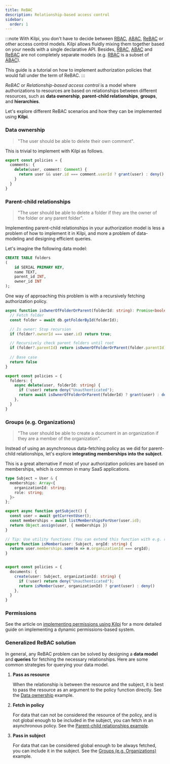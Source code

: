 ```yaml
---
title: ReBAC
description: Relationship-based access control
sidebar:
  order: 1
---
```


:::note
With Kilpi, you don't have to decide between [RBAC](/advanced/rbac), [ABAC](/advanced/abac), [ReBAC](/advanced/rebac) or other access control models. Kilpi allows fluidly mixing them together based on your needs with a single declarative API. Besides, [RBAC](/advanced/rbac), [ABAC](/advanced/abac) and [ReBAC](/advanced/rebac) are not completely separate models (e.g. [RBAC](/advanced/rbac) is a subset of [ABAC](/advanced/abac)).

This guide is a tutorial on how to implement authorization policies that would fall under the term of ReBAC.
:::

*ReBAC* or *Relationship-based access control* is a model where authorizations to resources are based on relationships between different resources, such as **data ownership**, **parent-child relationships**, **groups**, and **hierarchies**.

Let's explore different ReBAC scenarios and how they can be implemented using **Kilpi**.

### Data ownership

> "The user should be able to delete their own comment".

This is trivial to implement with Kilpi as follows.

```ts
export const policies = {
  comments: {
    delete(user, comment: Comment) {
      return user && user.id === comment.userId ? grant(user) : deny()
    }
  }
}
```

### Parent-child relationships

> "The user should be able to delete a folder if they are the owner of the folder or any parent folder".

Implementing parent-child relationships in your authorization model is less a problem of how to implement it in Kilpi, and more a problem of data-modeling and designing efficient queries.

Let's imagine the following data model:

```sql
CREATE TABLE folders
(
    id SERIAL PRIMARY KEY,
    name TEXT,
    parent_id INT,
    owner_id INT
);
```

One way of approaching this problem is with a recursively fetching authorization policy.

```ts
async function isOwnerOfFolderOrParent(folderId: string): Promise<boolean> {
  // Fetch folder
  const folder = await db.getFolderById(folderId);

  // Is owner: Stop recursion
  if (folder?.ownerId === user.id) return true; 

  // Recursively check parent folders until root
  if (folder?.parentId) return isOwnerOfFolderOrParent(folder.parentId);
  
  // Base case
  return false
}

export const policies = {
  folders: {
    async delete(user, folderId: string) {
      if (!user) return deny("Unauthenticated");
      return await isOwnerOfFolderOrParent(folderId) ? grant(user) : deny()
    },
  }
}
```

### Groups (e.g. Organizations)

> "The user should be able to create a document in an organization if they are a member of the organization".

Instead of using an asynchronous data-fetching policy as we did for parent-child relationships, let's explore **integrating memberships into the subject**.

This is a great alternative if most of your authorization policies are based on memberships, which is common in many SaaS applications.

```ts
type Subject = User & { 
  memberships: Array<{
    organizationId: string;
    role: string;
  }>
};

export async function getSubject() {
  const user = await getCurrentUser();
  const memberships = await listMembershipsForUser(user.id);
  return Object.assign(user, { memberships })
}

// Tip: Use utility functions (You can extend this function with e.g. role checks in the future)
export function isMember(user: Subject, orgId: string) {
  return user.memberships.some(m => m.organizationId === orgId);
}


export const policies = {
  documents: {
    create(user: Subject, organizationId: string) {
      if (!user) return deny("Unauthenticated");
      return isMember(user, organizationId) ? grant(user) : deny()
    },
  }
}
```

### Permissions

See the article on [implementing permissions using Kilpi](/advanced/permissions) for a more detailed guide on implementing a dynamic permissions-based system.

### Generalized ReBAC solution

In general, any ReBAC problem can be solved by designing a **data model** and **queries** for fetching the necessary relationships. Here are some common strategies for querying your data model.

1. **Pass as resource**

    When the relationship is between the resource and the subject, it is best to pass the resource as an argument to the policy function directly. See the [Data ownership](#data-ownership) example.

2. **Fetch in policy**

    For data that can not be considered the resource of the policy, and is not global enough to be included in the subject, you can fetch in an asynchronous policy. See the [Parent-child relationships example](#parent-child-relationships).

3. **Pass in subject**

    For data that can be considered global enough to be always fetched, you can include it in the subject. See the [Groups (e.g. Organizations)](#groups-eg-organizations) example.